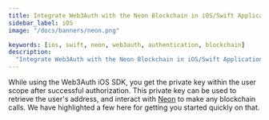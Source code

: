 ```yaml
---
title: Integrate Web3Auth with the Neon Blockchain in iOS/Swift Applications
sidebar_label: iOS
image: "/docs/banners/neon.png"

keywords: [ios, swift, neon, web3auth, authentication, blockchain]
description:
  "Integrate Web3Auth with the Neon Blockchain in iOS/Swift Applications | Documentation - Web3Auth"
---
```



<SEO
  title="Integrate Web3Auth with the Neon Blockchain in iOS/Swift Applications"
  description="Integrate Web3Auth with the Neon Blockchain in iOS/Swift Applications | Documentation - Web3Auth"
  image="https://web3auth.io/docs/banners/neon.png"
  slug="/connect-blockchain/evm/neon/ios"
/>

While using the Web3Auth iOS SDK, you get the private key within the user scope after successful
authorization. This private key can be used to retrieve the user's address, and interact with
[Neon](https://neonevm.org/) to make any blockchain calls. We have highlighted a few here for
getting you started quickly on that.

<EVMInteraction />
